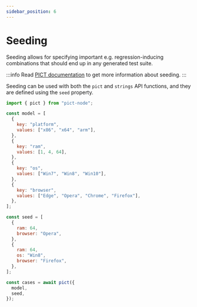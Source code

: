 ```yaml
---
sidebar_position: 6
---
```


# Seeding

Seeding allows for specifying important e.g. regression-inducing combinations that should end up in any generated test suite.

:::info
Read [PICT documentation](https://github.com/Microsoft/pict/blob/main/doc/pict.md#seeding) to get more information about seeding.
:::


Seeding can be used with both the `pict` and `strings` API functions, and they are defined using the `seed` property.

```js
import { pict } from "pict-node";

const model = [
  {
    key: "platform",
    values: ["x86", "x64", "arm"],
  },
  {
    key: "ram",
    values: [1, 4, 64],
  },
  {
    key: "os",
    values: ["Win7", "Win8", "Win10"],
  },
  {
    key: "browser",
    values: ["Edge", "Opera", "Chrome", "Firefox"],
  },
];

const seed = [
  {
    ram: 64,
    browser: "Opera",
  },
  {
    ram: 64,
    os: "Win8",
    browser: "Firefox",
  },
];

const cases = await pict({
  model,
  seed,
});
```
